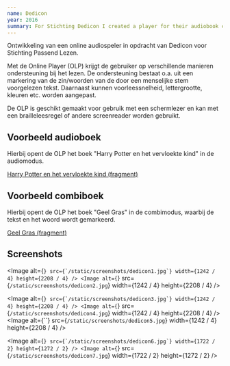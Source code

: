 ```yaml
---
name: Dedicon
year: 2016
summary: For Stichting Dedicon I created a player for their audiobook collection. It's built specifically for users with visual impairments. The player has a karaoke function that highlights the text currently being read, which helps children with dyslexia. (in Dutch)
---
```


Ontwikkeling van een online audiospeler in opdracht van Dedicon voor
Stichting Passend Lezen.

Met de Online Player (OLP) krijgt de gebruiker op verschillende
manieren ondersteuning bij het lezen. De ondersteuning bestaat o.a.
uit een markering van de zin/woorden van de door een menselijke stem
voorgelezen tekst. Daarnaast kunnen voorleessnelheid, lettergrootte,
kleuren etc. worden aangepast.

De OLP is geschikt gemaakt voor gebruik met een schermlezer en kan met
een brailleleesregel of andere screenreader worden gebruikt.

## Voorbeeld audioboek

Hierbij opent de OLP het boek "Harry Potter en het vervloekte kind" in
de audiomodus.

[Harry Potter en het vervloekte kind (fragment)](https://olp.netlify.app/?bookUrl=https://olp.netlify.app/harry-potter/ncc.html)

## Voorbeeld combiboek

Hierbij opent de OLP het boek "Geel Gras" in de combimodus, waarbij de tekst
en het woord wordt gemarkeerd.

[Geel Gras (fragment)](https://olp.netlify.app/?bookUrl=https://olp.netlify.app/geel-gras/ncc.html)

## Screenshots

<Image
  alt={``}
  src={`/static/screenshots/dedicon1.jpg`}
  width={1242 / 4}
  height={2208 / 4}
/>
<Image
  alt={``}
  src={`/static/screenshots/dedicon2.jpg`}
  width={1242 / 4}
  height={2208 / 4}
/>

<Image
  alt={``}
  src={`/static/screenshots/dedicon3.jpg`}
  width={1242 / 4}
  height={2208 / 4}
/>
<Image
  alt={``}
  src={`/static/screenshots/dedicon4.jpg`}
  width={1242 / 4}
  height={2208 / 4}
/>
<Image
  alt={``}
  src={`/static/screenshots/dedicon5.jpg`}
  width={1242 / 4}
  height={2208 / 4}
/>

<Image
  alt={``}
  src={`/static/screenshots/dedicon6.jpg`}
  width={1722 / 2}
  height={1272 / 2}
/>
<Image
  alt={``}
  src={`/static/screenshots/dedicon7.jpg`}
  width={1722 / 2}
  height={1272 / 2}
/>
